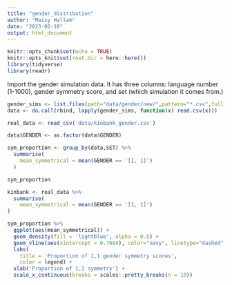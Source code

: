 ```yaml
---
title: "gender_distribution"
author: "Maisy Hallam"
date: "2023-02-10"
output: html_document
---
```


```r
knitr::opts_chunk$set(echo = TRUE)
knitr::opts_knit$set(root.dir = here::here())
library(tidyverse)
library(readr)
```

Import the gender simulation data. It has three columns: language number (1-1000),
gender symmetry score, and set (which simulation it comes from.)
```r
gender_sims <- list.files(path="data/gender/new/",pattern="*.csv",full.names=TRUE)
data <- do.call(rbind, lapply(gender_sims, function(x) read.csv(x)))


```

```r
real_data <- read_csv('data/kinbank_gender.csv')
```


```r
data$GENDER <- as.factor(data$GENDER)
```

```r
sym_proportion <- group_by(data,SET) %>%
  summarise(
    mean_symmetrical = mean(GENDER == '[1, 1]')
  )
```

```r
sym_proportion
```

```r
kinbank <- real_data %>%
  summarise(
    mean_symmetrical = mean(GENDER == '[1, 1]')
)
```



```r
sym_proportion %>%
  ggplot(aes(mean_symmetrical)) +
  geom_density(fill = 'lightblue', alpha = 0.5) +
  geom_vline(aes(xintercept = 0.7684), color="navy", linetype="dashed", size=0.5) +
  labs(
    title = 'Proportion of 1,1 gender symmetry scores',
    color = legend) +
  xlab('Proportion of 1,1 symmetry') +
  scale_x_continuous(breaks = scales::pretty_breaks(n = 10))
  
```


